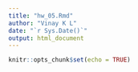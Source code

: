 ```yaml
---
title: "hw_05.Rmd"
author: "Vinay K L"
date: "`r Sys.Date()`"
output: html_document
---
```


```r
knitr::opts_chunk$set(echo = TRUE)
```

